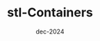 ---
title: stl-Containers
description: Re-implementation of STL Containers in C++ 98.
tags:
    - C++
    - Data Structure
    - non-Algorithms
date: dec-2024
link: https://github.com/stronkexe/stl-Containers
---